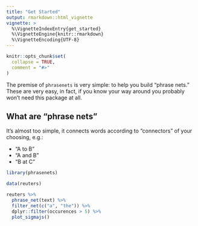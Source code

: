 ```yaml
---
title: "Get Started"
output: rmarkdown::html_vignette
vignette: >
  %\VignetteIndexEntry{get_started}
  %\VignetteEngine{knitr::rmarkdown}
  %\VignetteEncoding{UTF-8}
---
```


```r
knitr::opts_chunk$set(
  collapse = TRUE,
  comment = "#>"
)
```

The premise of `phrasenets` is very simple: to help you build "phrase nets." These are very easy, in fact, if you know your way around you probably won't need this package at all.

## What are "phrase nets"

It's almost too simple, it connects words according to "connectors" of your choosing, e.g.:

- "A to B"
- "A and B"
- "B at C"

```r
library(phrasenets)

data(reuters)

reuters %>% 
  phrase_net(text) %>% 
  filter_net(c("a", "the")) %>% 
  dplyr::filter(occurences > 5) %>% 
  plot_sigmajs()
```
